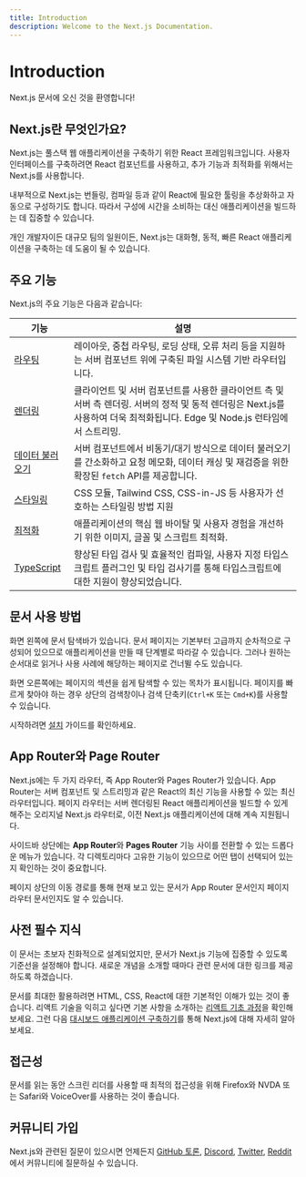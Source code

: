 ```yaml
---
title: Introduction
description: Welcome to the Next.js Documentation.
---
```


# Introduction

Next.js 문서에 오신 것을 환영합니다!

## Next.js란 무엇인가요?

Next.js는 풀스택 웹 애플리케이션을 구축하기 위한 React 프레임워크입니다. 사용자 인터페이스를 구축하려면 React 컴포넌트를 사용하고, 추가 기능과 최적화를 위해서는 Next.js를 사용합니다.

내부적으로 Next.js는 번들링, 컴파일 등과 같이 React에 필요한 툴링을 추상화하고 자동으로 구성하기도 합니다. 따라서 구성에 시간을 소비하는 대신 애플리케이션을 빌드하는 데 집중할 수 있습니다.

개인 개발자이든 대규모 팀의 일원이든, Next.js는 대화형, 동적, 빠른 React 애플리케이션을 구축하는 데 도움이 될 수 있습니다.

## 주요 기능

Next.js의 주요 기능은 다음과 같습니다:

| 기능                                                                     | 설명                                                                                                                                                                          |
| ------------------------------------------------------------------------ | ----------------------------------------------------------------------------------------------------------------------------------------------------------------------------- |
| [라우팅](/docs/app/building-your-application/routing)                    | 레이아웃, 중첩 라우팅, 로딩 상태, 오류 처리 등을 지원하는 서버 컴포넌트 위에 구축된 파일 시스템 기반 라우터입니다.                                                            |
| [렌더링](/docs/app/building-your-application/rendering)                  | 클라이언트 및 서버 컴포넌트를 사용한 클라이언트 측 및 서버 측 렌더링. 서버의 정적 및 동적 렌더링은 Next.js를 사용하여 더욱 최적화됩니다. Edge 및 Node.js 런타임에서 스트리밍. |
| [데이터 불러오기](/docs/app/building-your-application/data-fetching)     | 서버 컴포넌트에서 비동기/대기 방식으로 데이터 불러오기를 간소화하고 요청 메모화, 데이터 캐싱 및 재검증을 위한 확장된 `fetch` API를 제공합니다.                                |
| [스타일링](/docs/app/building-your-application/styling)                  | CSS 모듈, Tailwind CSS, CSS-in-JS 등 사용자가 선호하는 스타일링 방법 지원                                                                                                     |
| [최적화](/docs/app/building-your-application/optimizing)                 | 애플리케이션의 핵심 웹 바이탈 및 사용자 경험을 개선하기 위한 이미지, 글꼴 및 스크립트 최적화.                                                                                 |
| [TypeScript](/docs/app/building-your-application/configuring/typescript) | 향상된 타입 검사 및 효율적인 컴파일, 사용자 지정 타입스크립트 플러그인 및 타입 검사기를 통해 타입스크립트에 대한 지원이 향상되었습니다.                                       |

## 문서 사용 방법

화면 왼쪽에 문서 탐색바가 있습니다. 문서 페이지는 기본부터 고급까지 순차적으로 구성되어 있으므로 애플리케이션을 만들 때 단계별로 따라갈 수 있습니다. 그러나 원하는 순서대로 읽거나 사용 사례에 해당하는 페이지로 건너뛸 수도 있습니다.

화면 오른쪽에는 페이지의 섹션을 쉽게 탐색할 수 있는 목차가 표시됩니다. 페이지를 빠르게 찾아야 하는 경우 상단의 검색창이나 검색 단축키(`Ctrl+K` 또는 `Cmd+K`)를 사용할 수 있습니다.

시작하려면 [설치](/docs/getting-started/installation) 가이드를 확인하세요.

## App Router와 Page Router

Next.js에는 두 가지 라우터, 즉 App Router와 Pages Router가 있습니다. App Router는 서버 컴포넌트 및 스트리밍과 같은 React의 최신 기능을 사용할 수 있는 최신 라우터입니다. 페이지 라우터는 서버 렌더링된 React 애플리케이션을 빌드할 수 있게 해주는 오리지널 Next.js 라우터로, 이전 Next.js 애플리케이션에 대해 계속 지원됩니다.

사이드바 상단에는 **App Router**와 **Pages Router** 기능 사이를 전환할 수 있는 드롭다운 메뉴가 있습니다. 각 디렉토리마다 고유한 기능이 있으므로 어떤 탭이 선택되어 있는지 확인하는 것이 중요합니다.

페이지 상단의 이동 경로를 통해 현재 보고 있는 문서가 App Router 문서인지 페이지 라우터 문서인지도 알 수 있습니다.

## 사전 필수 지식

이 문서는 초보자 친화적으로 설계되었지만, 문서가 Next.js 기능에 집중할 수 있도록 기준선을 설정해야 합니다. 새로운 개념을 소개할 때마다 관련 문서에 대한 링크를 제공하도록 하겠습니다.

문서를 최대한 활용하려면 HTML, CSS, React에 대한 기본적인 이해가 있는 것이 좋습니다. 리액트 기술을 익히고 싶다면 기본 사항을 소개하는 [리액트 기초 과정](/learn/react-foundations)을 확인해보세요. 그런 다음 [대시보드 애플리케이션 구축하기](/learn/dashboard-app)를 통해 Next.js에 대해 자세히 알아보세요.

## 접근성

문서를 읽는 동안 스크린 리더를 사용할 때 최적의 접근성을 위해 Firefox와 NVDA 또는 Safari와 VoiceOver를 사용하는 것이 좋습니다.

## 커뮤니티 가입

Next.js와 관련된 질문이 있으시면 언제든지 [GitHub 토론](https://github.com/vercel/next.js/discussions), [Discord](https://discord.com/invite/bUG2bvbtHy), [Twitter](https://x.com/nextjs), [Reddit](https://www.reddit.com/r/nextjs)에서 커뮤니티에 질문하실 수 있습니다.
